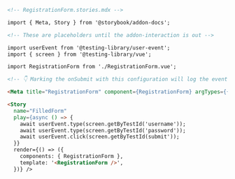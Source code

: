```md
<!-- RegistrationForm.stories.mdx -->

import { Meta, Story } from '@storybook/addon-docs';

<!-- These are placeholders until the addon-interaction is out -->

import userEvent from '@testing-library/user-event';
import { screen } from '@testing-library/vue';

import RegistrationForm from './RegistrationForm.vue';

<!-- 👇 Marking the onSubmit with this configuration will log the event in the Actions panel-->

<Meta title="RegistrationForm" component={RegistrationForm} argTypes={{ onSubmit: { action: true }}/>

<Story
  name="FilledForm"
  play={async () => {
    await userEvent.type(screen.getByTestId('username'));
    await userEvent.type(screen.getByTestId('password'));
    await userEvent.click(screen.getByTestId(submit'));
  }}
  render={() => ({
    components: { RegistrationForm },
    template: '<RegistrationForm />',
  })} />
```